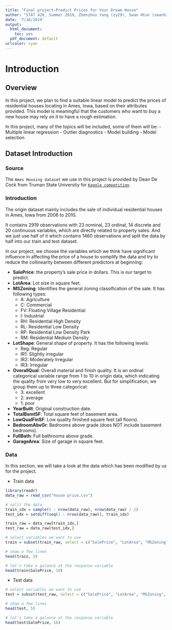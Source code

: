```yaml
---
title: "Final project-Predict Prices for Your Dream House"
author: "STAT 420, Summer 2019, Zhenzhou Yang (zy29), Swan Htun (swanh2), Mike Kramer (mkramer4)"
date: '7/16/2019'
output:
  html_document: 
    toc: yes
  pdf_document: default
urlcolor: cyan
---
```


# Introduction

## Overview

In this project, we plan to find a suitable linear model to predict the prices of residential houses locating in Ames, Iowa, based on their attributes provided. This model is meaningful that the customers who want to buy a new house may rely on it to have a rough estimation. 

In this project, many of the topics will be included, some of them will be:
- Multiple linear regression
- Outlier diagnostics
- Model building 
- Model selection

## Dataset Introduction

### Source

The `Ames Housing dataset` we use in this project is provided by Dean De Cock from Truman State University for [`Kaggle competition`](https://www.kaggle.com/c/house-prices-advanced-regression-techniques/data).

### Introduction

The origin dataset mainly includes the sale of individual residential houses in Ames, Iowa from 2006 to 2010. 

It contains 2919 observations with 23 nominal, 23 ordinal, 14 discrete and 20 continuous variables, which are directly related to property sales. And we just use half of it which contains 1460 observations and split the data by half into our train and test dataset.

In our project, we choose the variables which we think have significant influence in affecting the price of a house to somplify the data and try to reduce the collinearity between different predictors at beginning:

- **SalePrice**: the property's sale price in dollars. This is our target to predict.
- **LotArea**: Lot size in square feet.
- **MSZoning**: Identifies the general zoning classification of the sale. It has following types:
  - A:	Agriculture
  - C:	Commercial
  - FV:	Floating Village Residential
  - I:	Industrial
  - RH:	Residential High Density
  - RL:	Residential Low Density
  - RP:	Residential Low Density Park 
  - RM:	Residential Medium Density
- **LotShape**: General shape of property. It has the following levels:
  - Reg:	Regular	
  - IR1:	Slightly irregular
  - IR2:	Moderately Irregular
  - IR3:	Irregular
- **OverallQual**: Overall material and finish quality. It is an ordinal categorical variable range from 1 to 10 in origin data, which indicating the quality from very low to very excellent. But for simplification, we group them up to three categorical:
  - 3: excellent
  - 2: average
  - 1: poor
- **YearBuilt**: Original construction date.
- **TotalBsmtSF**: Total square feet of basement area.
- **LowQualFinSF**: Low quality finished square feet (all floors).
- **BedroomAbvGr**: Bedrooms above grade (does NOT include basement bedrooms).
- **FullBath**: Full bathrooms above grade.
- **GarageArea**: Size of garage in square feet.

### Data

In this section, we will take a look at the data which has been modified by us for the project.

- Train data
```r
library(readr)
data_raw = read_csv("house price.csv")

# split the data
train_idx = sample(1 : nrow(data_raw), nrow(data_raw) / 2)
test_idx = setdiff(seq(1 : nrow(data_raw)), train_idx)

train_raw = data_raw[train_idx,]
test_raw = data_raw[test_idx,]

# select variables we want to use
train = subset(train_raw, select = c("SalePrice", "LotArea", "MSZoning", "LotShape", "OverallQual", "YearBuilt", "TotalBsmtSF", "LowQualFinSF", "BedroomAbvGr", "FullBath", "GarageArea"))

# show a few lines
head(train, 5)

# let's take a galance at the response variable
head(train$SalePrice, 10)
```

- Test data
```r
# select variables we want to use
test = subset(test_raw, select = c("SalePrice", "LotArea", "MSZoning", "LotShape", "OverallQual", "YearBuilt", "TotalBsmtSF", "LowQualFinSF", "BedroomAbvGr", "FullBath", "GarageArea"))

# show a few lines
head(test, 5)

# let's take a galance at the response variable
head(test$SalePrice, 10)
```

